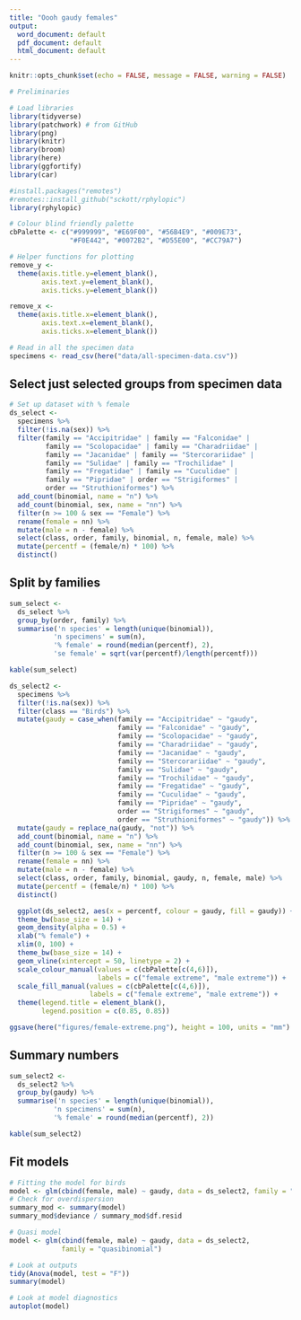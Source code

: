 ```yaml
---
title: "Oooh gaudy females"
output:
  word_document: default
  pdf_document: default
  html_document: default
---
```

  
  ```r
knitr::opts_chunk$set(echo = FALSE, message = FALSE, warning = FALSE)
```

```r
# Preliminaries

# Load libraries
library(tidyverse)
library(patchwork) # from GitHub
library(png)
library(knitr)
library(broom)
library(here)
library(ggfortify)
library(car)

#install.packages("remotes")
#remotes::install_github("sckott/rphylopic")
library(rphylopic)

# Colour blind friendly palette
cbPalette <- c("#999999", "#E69F00", "#56B4E9", "#009E73", 
               "#F0E442", "#0072B2", "#D55E00", "#CC79A7")

# Helper functions for plotting
remove_y <- 
  theme(axis.title.y=element_blank(),
        axis.text.y=element_blank(),
        axis.ticks.y=element_blank())

remove_x <-   
  theme(axis.title.x=element_blank(),
        axis.text.x=element_blank(),
        axis.ticks.x=element_blank())
```

```r
# Read in all the specimen data
specimens <- read_csv(here("data/all-specimen-data.csv"))
```

## Select just selected groups from specimen data

```r
# Set up dataset with % female
ds_select <-
  specimens %>%
  filter(!is.na(sex)) %>%
  filter(family == "Accipitridae" | family == "Falconidae" |
         family == "Scolopacidae" | family == "Charadriidae" |
         family == "Jacanidae" | family == "Stercorariidae" |
         family == "Sulidae" | family == "Trochilidae" |
         family == "Fregatidae" | family == "Cuculidae" |
         family == "Pipridae" | order == "Strigiformes" |
         order == "Struthioniformes") %>%
  add_count(binomial, name = "n") %>%
  add_count(binomial, sex, name = "nn") %>%
  filter(n >= 100 & sex == "Female") %>%
  rename(female = nn) %>%
  mutate(male = n - female) %>%
  select(class, order, family, binomial, n, female, male) %>%
  mutate(percentf = (female/n) * 100) %>%
  distinct()

```

## Split by families
```r
sum_select <-  
  ds_select %>%
  group_by(order, family) %>%
  summarise('n species' = length(unique(binomial)),
           'n specimens' = sum(n),
           '% female' = round(median(percentf), 2),
           'se female' = sqrt(var(percentf)/length(percentf)))

kable(sum_select)
```

```r
ds_select2 <-
  specimens %>%
  filter(!is.na(sex)) %>%
  filter(class == "Birds") %>%
  mutate(gaudy = case_when(family == "Accipitridae" ~ "gaudy",
                           family == "Falconidae" ~ "gaudy",
                           family == "Scolopacidae" ~ "gaudy",
                           family == "Charadriidae" ~ "gaudy",
                           family == "Jacanidae" ~ "gaudy",
                           family == "Stercorariidae" ~ "gaudy",
                           family == "Sulidae" ~ "gaudy",
                           family == "Trochilidae" ~ "gaudy",
                           family == "Fregatidae" ~ "gaudy",
                           family == "Cuculidae" ~ "gaudy",
                           family == "Pipridae" ~ "gaudy",
                           order == "Strigiformes" ~ "gaudy",
                           order == "Struthioniformes" ~ "gaudy")) %>%
  mutate(gaudy = replace_na(gaudy, "not")) %>%
  add_count(binomial, name = "n") %>%
  add_count(binomial, sex, name = "nn") %>%
  filter(n >= 100 & sex == "Female") %>%
  rename(female = nn) %>%
  mutate(male = n - female) %>%
  select(class, order, family, binomial, gaudy, n, female, male) %>%
  mutate(percentf = (female/n) * 100) %>%
  distinct()
```

```r
  ggplot(ds_select2, aes(x = percentf, colour = gaudy, fill = gaudy)) +
  theme_bw(base_size = 14) +
  geom_density(alpha = 0.5) +
  xlab("% female") +
  xlim(0, 100) +
  theme_bw(base_size = 14) +
  geom_vline(xintercept = 50, linetype = 2) +
  scale_colour_manual(values = c(cbPalette[c(4,6)]),
                      labels = c("female extreme", "male extreme")) +
  scale_fill_manual(values = c(cbPalette[c(4,6)]), 
                    labels = c("female extreme", "male extreme")) +
  theme(legend.title = element_blank(),
        legend.position = c(0.85, 0.85))

ggsave(here("figures/female-extreme.png"), height = 100, units = "mm")

```

## Summary numbers
```r
sum_select2 <-  
  ds_select2 %>%
  group_by(gaudy) %>%
  summarise('n species' = length(unique(binomial)),
           'n specimens' = sum(n),
           '% female' = round(median(percentf), 2))

kable(sum_select2)
```

## Fit models

```r
# Fitting the model for birds
model <- glm(cbind(female, male) ~ gaudy, data = ds_select2, family = "binomial")
# Check for overdispersion
summary_mod <- summary(model)
summary_mod$deviance / summary_mod$df.resid 

# Quasi model
model <- glm(cbind(female, male) ~ gaudy, data = ds_select2, 
             family = "quasibinomial")

# Look at outputs
tidy(Anova(model, test = "F"))
summary(model)

# Look at model diagnostics
autoplot(model)
```